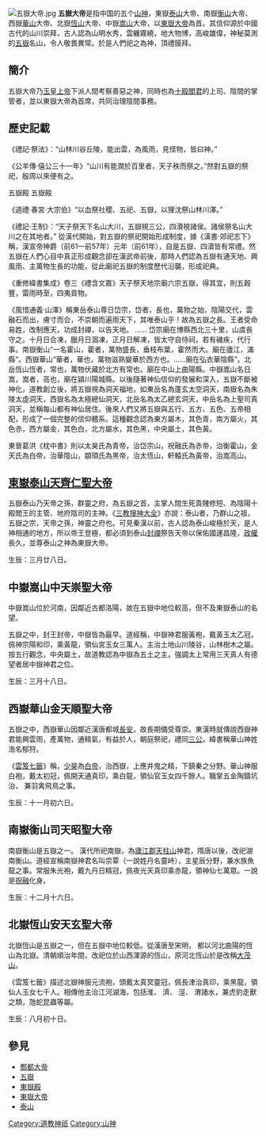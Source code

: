 [[File:五嶽大帝.jpg|thumb]]
{{道教}}
'''五嶽大帝'''是指中国的五个[[山神|山神]]，東嶽[[泰山|泰山]]大帝、南嶽[[衡山|衡山]]大帝、西嶽[[華山|華山]]大帝、北嶽[[恆山|恆山]]大帝、中嶽[[嵩山|嵩山]]大帝，以[[東嶽大帝|東嶽大帝]]為首。其信仰源於中國古代的山川崇拜，古人認為山明水秀，雲纏霧繞，地大物博，高峻雄偉，神秘莫測的[[五嶽|五嶽]]名山，令人敬畏異常。於是人們祀之為神，頂禮膜拜。

== 簡介 ==
五嶽大帝乃[[玉皇上帝|玉皇上帝]]下派人間考察善惡之神，同時也為[[十殿閻君|十殿閻君]]的上司、陰間的掌管者，並以東嶽大帝為首席，共同治理陰間事務。

== 歷史記載==
《禮記·祭法》：“山林川谷丘陵，能出雲，為風雨，見怪物，皆曰神。”

《公羊傳·僖公三十一年》“山川有能潤於百里者，天子秩而祭之。”然對五嶽的祭祀，殷周以來便有之。

五嶽殿
五嶽殿

《週禮·春宮·大宗伯》“以血祭社稷、五祀、五嶽，以狸沈祭山林川澤。”

《禮記·王制》：“天子祭天下名山大川，五嶽視三公，四瀆視諸侯。諸侯祭名山大川之在其地者。”
從漢代開始，對五嶽的祭祀開始形成制度，據《漢書·郊祀志下》稱，漢宣帝神爵（前61—前57年）元年（前61年），自是五嶽、四瀆皆有常禮。然五嶽在人們心目中真正形成觀念卻在漢武帝前後，那時人們認為五嶽有通天地、興風雨、主萬物生長的功能，從此廟祀五嶽的制度歷代沿襲，形成祀典。

《重修緯書集成》卷三《禮含文嘉》天子祭天地宗廟六宗五嶽，得其宜，則五穀豐，雷雨時至，四夷貢物。

《風惜通義·山澤》稱東岳泰山尊日岱宗，岱者，長也，萬物之始，陰陽交代，雲融石而出，膚寸而合，不崇朝而遍雨天下，其唯泰山乎！故為五嶽之長。王者受命易姓，改制應天，功成封禪，以告天地。 …… 岱宗廟在博縣西北三十里，山虞長守之。十月日合凍，臘月日涸凍，正月日解凍，皆太守自侍祠，若有穢疾，代行事。南嶽衡山“一名霍山，霍者，萬物盛長，垂枝布葉，霍然而大。廟在廬江，滿縣”。西嶽華山“華者，華也，萬物滋熟變華於西方也。……廟在弘衣華陰縣”。北岳恆山恆者，常也，萬物伏藏於北方有常也。廟在中山上曲陽縣。中嶽嵩山名日嵩，嵩者，高也，廟在潁川陽城縣。以後隨著神仙信仰的發展和深入，五嶽不斷被神化，道教創立後，將五嶽視為洞天福地，如東岳名為蓬玄太空洞天，南嶽名為朱陵太虛洞天，西嶽名為太極總仙洞天，北岳名為太乙總玄洞天，中岳名為上聖司真洞天，並稱每山都有神仙居住。後來人們又將五嶽與五行、五方、五色、五帝相配，形成了一個完整的信仰體系。這種觀念認為東方屬木，其色青，南方屬火，其色赤，西方屬金，其色白，北方屬水，其色黑，中央屬土，其色黃。

東晉葛洪《枕中書》則以太昊氏為青帝，治岱宗山，祝融氏為赤帝，治衡霍山，金天氏為白帝，治華陰山，顓頊氏為黑帝，治太恆山，軒轅氏為黃帝，治嵩高山。

== [[東嶽大帝|東嶽泰山天齊仁聖大帝]] ==
五嶽泰山乃天帝之孫，群靈之府，為五嶽之首，主掌人間生死貴賤修短、為陰陽十殿閻王的主管、地府陰司的主神。《[[三教搜神大全|三教搜神大全]]》亦說：泰山者，乃群山之祖，五嶽之宗，天帝之孫，神靈之府也。可見秦漢以前，古人認為泰山峻極於天，是人神相通的地方，所以帝王登極，都必須到泰山[[封禪|封禪]]祭告天帝以保佑國運昌隆，[[政權|政權]]長久，並尊泰山之神為東嶽大帝。

生辰：三月廿八日。

== 中嶽嵩山中天崇聖大帝 ==

中嶽嵩山位於河南，因鄰近古都洛陽，故在五嶽中地位較高，但不及東嶽泰山的名望。

五嶽之中，封王封帝，中嶽皆為最早。道經稱，中嶽神君服黃袍，戴黃玉太乙冠，佩神宗陽和印，乘黃龍，領仙宮玉女三萬人。主治土地山川陵谷，山林樹木之屬。按五行觀念，中央屬土，故道教認為中嶽為五土之主，強調太上常用三天真人有德望者居中嶽神君之位。

生辰：三月十八日。

== 西嶽華山金天順聖大帝 ==

五嶽之中，西嶽華山因鄰近漢唐都城[[長安|長安]]，故長期備受尊崇。東漢時就傳說西嶽神君能興雲雨，產萬物，通精氣，有益於人，朝庭祭祀，禮同[[三公|三公]]。緯書稱華山神姓浩名郁狩。

《[[雲笈七籤|雲笈七籤]]》稱，[[少昊|少昊]]為[[白帝|白帝]]，治西嶽，上應井鬼之精，下鎮秦之分野。華山神服白袍，戴太初冠，佩開天通真印，乘白龍，領仙官玉女四千餘人。職掌五金陶鑄坑治， 兼羽禽飛鳥之事。

生辰：十一月初六日。

== 南嶽衡山司天昭聖大帝 ==

南嶽衡山是五嶽之一。 漢代所祀南嶽，為[[廬江郡|廬江郡]][[天柱山|天柱山]]神君，隋唐以後，改祀湖南衡山。道經宣稱南嶽神君名叫崇覃（一說姓丹名靈峙），主星辰分野，兼水族魚龍之事。常服朱光袍，戴九丹日精冠，佩夜光天真印乘赤龍，領神仙七萬眾。一說是[[祝融|祝融]]化身。

生辰：十二月十六日。

== 北嶽恆山安天玄聖大帝 ==
北嶽恆山是五嶽之一，但在五嶽中地位較低。從漢唐至宋明， 都以河北曲陽的恆山為北嶽。清朝順治年間，改祀位於山西渾源的恆山，原河北恆山於是改稱[[大茂山|大茂山]]。

《雲笈七籤》描述北嶽神服元流袍，頭戴太真冥靈冠，佩長津治真印，乘黑龍，領仙人玉女七千人。相傳他主治江河湖海，包括淮、 濟、 涇、 渭諸水，兼虎豹走獸之類，虺蛇昆蟲等屬。

生辰：八月初十日。

== 參見 ==
* [[酆都大帝|酆都大帝]]
* [[五嶽|五嶽]]
* [[東嶽殿|東嶽殿]] 
* [[東嶽大帝|東嶽大帝]]
* [[泰山|泰山]]

[[Category:道教神祇|Category:道教神祇]]
[[Category:山神|Category:山神]]
